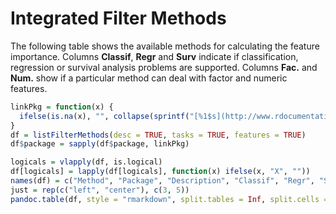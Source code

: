 # Integrated Filter Methods

The following table shows the available methods for calculating the feature importance.
Columns **Classif**, **Regr** and **Surv** indicate if classification, regression or survival
analysis problems are supported.
Columns **Fac.** and **Num.** show if a particular method can deal with factor and
numeric features.

```r
linkPkg = function(x) {
  ifelse(is.na(x), "", collapse(sprintf("[%1$s](http://www.rdocumentation.org/packages/%1$s/)", x), sep = "<br />"))
}
df = listFilterMethods(desc = TRUE, tasks = TRUE, features = TRUE)
df$package = sapply(df$package, linkPkg)

logicals = vlapply(df, is.logical)
df[logicals] = lapply(df[logicals], function(x) ifelse(x, "X", ""))
names(df) = c("Method", "Package", "Description", "Classif", "Regr", "Surv", "Fac.", "Num.")
just = rep(c("left", "center"), c(3, 5))
pandoc.table(df, style = "rmarkdown", split.tables = Inf, split.cells = Inf, justify = just)
```

